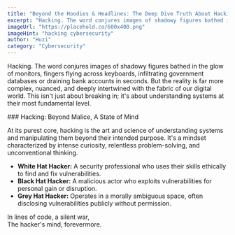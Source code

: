 ```yaml
---
title: "Beyond the Hoodies & Headlines: The Deep Dive Truth About Hacking"
excerpt: "Hacking. The word conjures images of shadowy figures bathed in the glow of monitors, fingers flying across keyboards, infiltrating government databases or draining bank accounts in seconds. But the reality is far more complex, nuanced, and deeply intertwined with the fabric of our digital world. This isn't just about breaking in; it's about understanding systems at their most fundamental level."
imageUrl: "https://placehold.co/600x400.png"
imageHint: "hacking cybersecurity"
author: "Huzi"
category: "Cybersecurity"
---
```


<p>Hacking. The word conjures images of shadowy figures bathed in the glow of monitors, fingers flying across keyboards, infiltrating government databases or draining bank accounts in seconds. But the reality is far more complex, nuanced, and deeply intertwined with the fabric of our digital world. This isn't just about breaking in; it's about understanding systems at their most fundamental level.</p>
### Hacking: Beyond Malice, A State of Mind
<p>At its purest core, hacking is the art and science of understanding systems and manipulating them beyond their intended purpose. It's a mindset characterized by intense curiosity, relentless problem-solving, and unconventional thinking.</p>
<ul>
  <li><strong>White Hat Hacker:</strong> A security professional who uses their skills ethically to find and fix vulnerabilities.</li>
  <li><strong>Black Hat Hacker:</strong> A malicious actor who exploits vulnerabilities for personal gain or disruption.</li>
  <li><strong>Grey Hat Hacker:</strong> Operates in a morally ambiguous space, often disclosing vulnerabilities publicly without permission.</li>
</ul>
<div className="italic text-center text-muted-foreground pt-4 border-t mt-8">
  In lines of code, a silent war,<br/>
  The hacker's mind, forevermore.
</div>
